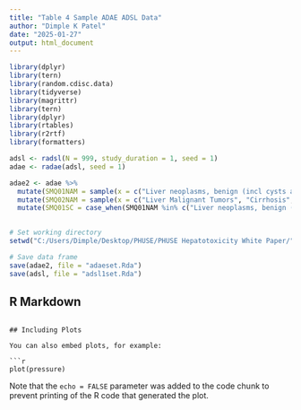 ```yaml
---
title: "Table 4 Sample ADAE ADSL Data"
author: "Dimple K Patel"
date: "2025-01-27"
output: html_document
---
```


```r
library(dplyr)
library(tern)
library(random.cdisc.data)
library(tidyverse)
library(magrittr)
library(tern)
library(dplyr)
library(rtables)
library(r2rtf)
library(formatters)

adsl <- radsl(N = 999, study_duration = 1, seed = 1)
adae <- radae(adsl, seed = 1)

adae2 <- adae %>% 
  mutate(SMQ01NAM = sample(x = c("Liver neoplasms, benign (incl cysts and polyps)", "Hepatitis, non-infectious", "Liver neoplasms, malignant and unspecified", "Hepatic failure, fibrosis, and cirrhosis and other liver damage-related conditions", ""), prob = c(0.043, .036, .061, .025, .871), n(), replace = TRUE)) %>% 
  mutate(SMQ02NAM = sample(x = c("Liver Malignant Tumors", "Cirrhosis", ""), prob = c(0.01113, 0.095, .7937), n(), replace = TRUE)) %>% 
  mutate(SMQ01SC = case_when(SMQ01NAM %in% c("Liver neoplasms, benign (incl cysts and polyps)", "Hepatitis, non-infectious", "Liver neoplasms, malignant and unspecified", "Hepatic failure, fibrosis, and cirrhosis and other liver damage-related conditions") ~ "Narrow"), SMQ02SC = case_when(SMQ02NAM %in% c("Liver Malignant Tumors", "Cirrhosis") ~ "Broad")) 
  

# Set working directory
setwd("C:/Users/Dimple/Desktop/PHUSE/PHUSE Hepatotoxicity White Paper/")  

# Save data frame
save(adae2, file = "adaeset.Rda")          
save(adsl, file = "adsl1set.Rda")   

```

## R Markdown


```

## Including Plots

You can also embed plots, for example:

```r
plot(pressure)
```

Note that the `echo = FALSE` parameter was added to the code chunk to prevent printing of the R code that generated the plot.
